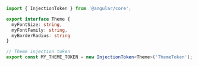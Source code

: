 ```ts
import { InjectionToken } from '@angular/core';

export interface Theme {
  myFontSize: string,
  myFontFamily: string,
  myBorderRadius: string
}

// Theme injection token
export const MY_THEME_TOKEN = new InjectionToken<Theme>('ThemeToken');
```
